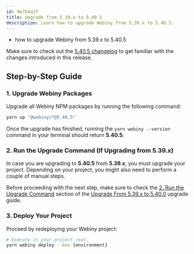 ```yaml
---
id: 9e7b4a1f
title: Upgrade from 5.39.x to 5.40.5
description: Learn how to upgrade Webiny from 5.39.x to 5.40.5.
---
```



<Alert type="success" title="What you’ll learn">

- how to upgrade Webiny from 5.39.x to 5.40.5

</Alert>

<Alert type="info">

Make sure to check out the [5.40.5 changelog](./changelog) to get familiar with the changes introduced in this release.

</Alert>

## Step-by-Step Guide

### 1. Upgrade Webiny Packages

Upgrade all Webiny NPM packages by running the following command:

```bash
yarn up "@webiny/*@5.40.5"
```

Once the upgrade has finished, running the `yarn webiny --version` command in your terminal should return **5.40.5**.

### 2. Run the Upgrade Command (If Upgrading from 5.39.x)

In case you are upgrading to **5.40.5** from **5.39.x**, you must upgrade your project. Depending on your project, you might also need to perform a couple of manual steps.

Before proceeding with the next step, make sure to check the [2. Run the Upgrade Command](/docs/release-notes/5.40.0/upgrade-guide#2-run-the-upgrade-command) section of the [Upgrade From 5.39.x to 5.40.0](/docs/release-notes/5.40.0/upgrade-guide) upgrade guide.

### 3. Deploy Your Project

Proceed by redeploying your Webiny project:

```bash
# Execute in your project root.
yarn webiny deploy --env {environment}
```

<AdditionalNotes />
